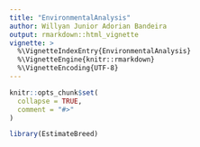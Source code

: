 ---
title: "EnvironmentalAnalysis"
author: Willyan Junior Adorian Bandeira
output: rmarkdown::html_vignette
vignette: >
  %\VignetteIndexEntry{EnvironmentalAnalysis}
  %\VignetteEngine{knitr::rmarkdown}
  %\VignetteEncoding{UTF-8}
---

```{r, include = FALSE}
knitr::opts_chunk$set(
  collapse = TRUE,
  comment = "#>"
)
```

```{r setup}
library(EstimateBreed)
```
